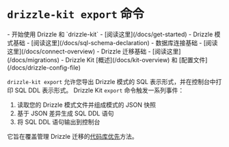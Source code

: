 
# `drizzle-kit export` 命令

<Prerequisites>
- 开始使用 Drizzle 和 `drizzle-kit` - [阅读这里](/docs/get-started)
- Drizzle 模式基础 - [阅读这里](/docs/sql-schema-declaration)
- 数据库连接基础 - [阅读这里](/docs/connect-overview)
- Drizzle 迁移基础 - [阅读这里](/docs/migrations)
- Drizzle Kit [概述](/docs/kit-overview) 和 [配置文件](/docs/drizzle-config-file)
</Prerequisites>

<br/>

`drizzle-kit export` 允许您导出 Drizzle 模式的 SQL 表示形式，并在控制台中打印 SQL DDL 表示形式。
<Callout collapsed="底层工作原理？">
Drizzle Kit `export` 命令触发一系列事件：
1. 读取您的 Drizzle 模式文件并组成模式的 JSON 快照
3. 基于 JSON 差异生成 SQL DDL 语句
4. 将 SQL DDL 语句输出到控制台
</Callout>

它旨在覆盖管理 Drizzle 迁移的[代码库优先](/docs/migrations)方法。
